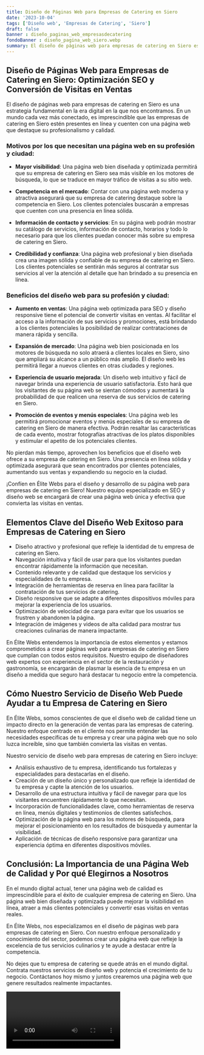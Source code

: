 ```yaml
---
title: Diseño de Páginas Web para Empresas de Catering en Siero
date: '2023-10-04'
tags: ['Diseño web', 'Empresas de Catering', 'Siero']
draft: false
banner : diseño_paginas_web_empresasdecatering
fondoBanner : diseño_pagina_web_siero.webp
summary: El diseño de páginas web para empresas de catering en Siero es una estrategia fundamental en la era digital en la que nos encontramos. En un mundo cada vez más conectado, es imprescindible que las empresas de catering en Siero estén presentes en línea y cuenten con una página web que destaque su profesionalismo y calidad.
---
```


## Diseño de Páginas Web para Empresas de Catering en Siero: Optimización SEO y Conversión de Visitas en Ventas

El diseño de páginas web para empresas de catering en Siero es una estrategia fundamental en la era digital en la que nos encontramos. En un mundo cada vez más conectado, es imprescindible que las empresas de catering en Siero estén presentes en línea y cuenten con una página web que destaque su profesionalismo y calidad.

### **Motivos por los que necesitan una página web en su profesión y ciudad:**

- **Mayor visibilidad**: Una página web bien diseñada y optimizada permitirá que su empresa de catering en Siero sea más visible en los motores de búsqueda, lo que se traduce en mayor tráfico de visitas a su sitio web.

- **Competencia en el mercado**: Contar con una página web moderna y atractiva asegurará que su empresa de catering destaque sobre la competencia en Siero. Los clientes potenciales buscarán a empresas que cuenten con una presencia en línea sólida.

- **Información de contacto y servicios**: En su página web podrán mostrar su catálogo de servicios, información de contacto, horarios y todo lo necesario para que los clientes puedan conocer más sobre su empresa de catering en Siero.

- **Credibilidad y confianza**: Una página web profesional y bien diseñada crea una imagen sólida y confiable de su empresa de catering en Siero. Los clientes potenciales se sentirán más seguros al contratar sus servicios al ver la atención al detalle que han brindado a su presencia en línea.

### **Beneficios del diseño web para su profesión y ciudad:**

- **Aumento en ventas**: Una página web optimizada para SEO y diseño responsive tiene el potencial de convertir visitas en ventas. Al facilitar el acceso a la información de sus servicios y promociones, está brindando a los clientes potenciales la posibilidad de realizar contrataciones de manera rápida y sencilla.

- **Expansión de mercado**: Una página web bien posicionada en los motores de búsqueda no solo atraerá a clientes locales en Siero, sino que ampliará su alcance a un público más amplio. El diseño web les permitirá llegar a nuevos clientes en otras ciudades y regiones.

- **Experiencia de usuario mejorada**: Un diseño web intuitivo y fácil de navegar brinda una experiencia de usuario satisfactoria. Esto hará que los visitantes de su página web se sientan cómodos y aumentará la probabilidad de que realicen una reserva de sus servicios de catering en Siero.

- **Promoción de eventos y menús especiales**: Una página web les permitirá promocionar eventos y menús especiales de su empresa de catering en Siero de manera efectiva. Podrán resaltar las características de cada evento, mostrar fotografías atractivas de los platos disponibles y estimular el apetito de los potenciales clientes.

No pierdan más tiempo, aprovechen los beneficios que el diseño web ofrece a su empresa de catering en Siero. Una presencia en línea sólida y optimizada asegurará que sean encontrados por clientes potenciales, aumentando sus ventas y expandiendo su negocio en la ciudad.

¡Confíen en Élite Webs para el diseño y desarrollo de su página web para empresas de catering en Siero! Nuestro equipo especializado en SEO y diseño web se encargará de crear una página web única y efectiva que convierta las visitas en ventas.

<GifSeo />

<Cta />

## Elementos Clave del Diseño Web Exitoso para Empresas de Catering en Siero

- Diseño atractivo y profesional que refleje la identidad de tu empresa de catering en Siero.
- Navegación intuitiva y fácil de usar para que los visitantes puedan encontrar rápidamente la información que necesitan.
- Contenido relevante y de calidad que destaque los servicios y especialidades de tu empresa.
- Integración de herramientas de reserva en línea para facilitar la contratación de tus servicios de catering.
- Diseño responsive que se adapte a diferentes dispositivos móviles para mejorar la experiencia de los usuarios.
- Optimización de velocidad de carga para evitar que los usuarios se frustren y abandonen la página.
- Integración de imágenes y videos de alta calidad para mostrar tus creaciones culinarias de manera impactante.

En Élite Webs entendemos la importancia de estos elementos y estamos comprometidos a crear páginas web para empresas de catering en Siero que cumplan con todos estos requisitos. Nuestro equipo de diseñadores web expertos con experiencia en el sector de la restauración y gastronomía, se encargarán de plasmar la esencia de tu empresa en un diseño a medida que seguro hará destacar tu negocio entre la competencia.

## Cómo Nuestro Servicio de Diseño Web Puede Ayudar a tu Empresa de Catering en Siero

En Élite Webs, somos conscientes de que el diseño web de calidad tiene un impacto directo en la generación de ventas para las empresas de catering. Nuestro enfoque centrado en el cliente nos permite entender las necesidades específicas de tu empresa y crear una página web que no solo luzca increíble, sino que también convierta las visitas en ventas.

Nuestro servicio de diseño web para empresas de catering en Siero incluye:

- Análisis exhaustivo de tu empresa, identificando tus fortalezas y especialidades para destacarlas en el diseño.
- Creación de un diseño único y personalizado que refleje la identidad de tu empresa y capte la atención de los usuarios.
- Desarrollo de una estructura intuitiva y fácil de navegar para que los visitantes encuentren rápidamente lo que necesitan.
- Incorporación de funcionalidades clave, como herramientas de reserva en línea, menús digitales y testimonios de clientes satisfechos.
- Optimización de la página web para los motores de búsqueda, para mejorar el posicionamiento en los resultados de búsqueda y aumentar la visibilidad.
- Aplicación de técnicas de diseño responsive para garantizar una experiencia óptima en diferentes dispositivos móviles.

## Conclusión: La Importancia de una Página Web de Calidad y Por qué Elegirnos a Nosotros

En el mundo digital actual, tener una página web de calidad es imprescindible para el éxito de cualquier empresa de catering en Siero. Una página web bien diseñada y optimizada puede mejorar la visibilidad en línea, atraer a más clientes potenciales y convertir esas visitas en ventas reales.

En Élite Webs, nos especializamos en el diseño de páginas web para empresas de catering en Siero. Con nuestro enfoque personalizado y conocimiento del sector, podemos crear una página web que refleje la excelencia de tus servicios culinarios y te ayude a destacar entre la competencia.

No dejes que tu empresa de catering se quede atrás en el mundo digital. Contrata nuestros servicios de diseño web y potencia el crecimiento de tu negocio. Contáctanos hoy mismo y juntos crearemos una página web que genere resultados realmente impactantes.

<Video />

<CtaBot job='Empresas de Catering' city='Siero'/>

<Gmaps query='Siero+españa+maps' />
